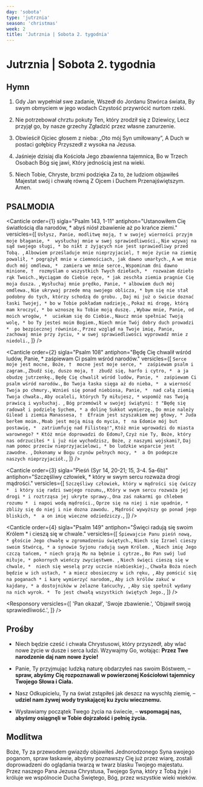 ```yaml
---
day: 'sobota'
type: 'jutrznia'
season: 'christmas'
week: 2
title: 'Jutrznia | Sobota 2. tygodnia'
---
```


# Jutrznia | Sobota 2. tygodnia

<OpeningVersicle />

## Hymn

1. Gdy Jan wypełniał swe zadanie,
   Wszedł do Jordanu Stwórca świata,
   By swym obmyciem w jego wodach
   Czystość przywrócić nurtom rzeki.

2. Nie potrzebował chrztu pokuty
   Ten, który zrodził się z Dziewicy,
   Lecz przyjął go, by nasze grzechy
   Zgładzić przez własne zanurzenie.

3. Obwieścił Ojciec głosem z nieba:
   „Oto mój Syn umiłowany”,
   A Duch w postaci gołębicy
   Przyszedł z wysoka na Jezusa.

4. Jaśnieje dzisiaj dla Kościoła
   Jego zbawienna tajemnica,
   Bo w Trzech Osobach Bóg się jawi,
   Który jednością jest na wieki.

5. Niech Tobie, Chryste, brzmi podzięka
   Za to, że ludziom objawiłeś
   Majestat swój i chwałę równą
   Z Ojcem i Duchem Przenajświętszym. Amen.

## PSALMODIA

<Canticle
  order={1}
  sigla="Psalm 143, 1-11"
  antiphon="Ustanowiłem Cię światłością dla narodów, * abyś niósł zbawienie aż po krańce ziemi."
  versicles={[
    `Usłysz, Panie, modlitwę moją, †
w swojej wierności przyjm moje błaganie, * 
wysłuchaj mnie w swej sprawiedliwości.`,
    `Nie wzywaj na sąd swojego sługi, *
bo nikt z żyjących nie jest sprawiedliwy przed Tobą. `,
    `Albowiem prześladuje mnie nieprzyjaciel, †
moje życie na ziemię powalił, *
pogrążył mnie w ciemnościach, jak dawno umarłych.`,
    `A we mnie duch mój omdlewa, * 
zamiera we mnie serce.`,
    `Wspominam dni dawno minione, † 
rozmyślam o wszystkich Twych dziełach, * 
rozważam dzieło rąk Twoich.`,
    `Wyciągam do Ciebie ręce, *
jak zeschła ziemia pragnie Cię moja dusza. `,
    `Wysłuchaj mnie prędko, Panie, *
albowiem duch mój omdlewa.`,
    `Nie ukrywaj przede mną swojego oblicza, *
bym się nie stał podobny do tych, którzy schodzą do grobu. `,
    `Daj mi już o świcie doznać łaski Twojej, *
bo w Tobie pokładam nadzieję.`,
    `Pokaż mi drogę, którą mam kroczyć, *
bo wznoszę ku Tobie moją duszę. `,
    `Wybaw mnie, Panie, od moich wrogów, * 
uciekam się do Ciebie.`,
    `Naucz mnie spełniać Twoją wolę, *
bo Ty jesteś moim Bogiem.`,
    `Niech mnie Twój dobry duch prowadzi * 
po bezpiecznej równinie.`,
    `Przez wzgląd na Twoje imię, Panie, zachowaj mnie przy życiu, *
w swej sprawiedliwości wyprowadź mnie z niedoli.`,
  ]}
/>

<Canticle
  order={2}
  sigla="Psalm 108"
  antiphon="Będę Cię chwalił wśród ludów, Panie, * zaśpiewam Ci psalm wśród narodów."
  versicles={[
    `Serce moje jest mocne, Boże, † 
mocne jest moje serce, * 
zaśpiewam psalm i zagram.`,
    `Zbudź się, duszo moja, † 
zbudź się, harfo i cytro, * 
a ja obudzę jutrzenkę.`,
    `Będę Cię chwalił wśród ludów, Panie, * 
zaśpiewam Ci psalm wśród narodów.`,
    `Bo Twoja łaska sięga aż do nieba, * 
a wierność Twoja po chmury.`,
    `Wznieś się ponad niebiosa, Panie, * 
nad całą ziemią Twoja chwała.`,
    `Aby ocaleli, których Ty miłujesz, *
wspomóż nas Twoją prawicą i wysłuchaj. `,
    `Bóg przemówił w swojej świątyni: †
"Będę się radował i podzielę Sychem, *
a dolinę Sukkot wymierzę.`,
    `Do mnie należy Gilead i ziemia Manassesa, † 
Efraim jest szyszakiem mej głowy, *
Juda berłem moim.`,
    `Moab jest moją misą do mycia, † 
na Edomie mój but postawię, * 
zatriumfuję nad Filisteą!"`,
    `Któż mnie wprowadzi do miasta warownego? *
Któż mnie doprowadzi do Edomu?`,
    `Czyż nie Ty, Boże, który nas odrzuciłeś *
i już nie wychodzisz, Boże, z naszymi wojskami?`,
    `Daj nam pomoc przeciw nieprzyjacielowi, *
bo ludzkie wsparcie jest zawodne. `,
    `Dokonamy w Bogu czynów pełnych mocy, * 
a On podepcze naszych nieprzyjaciół.`,
  ]}
/>

<Canticle
  order={3}
  sigla="Pieśń (Syr 14, 20-21; 15, 3-4. 5a-6b)"
  antiphon="Szczęśliwy człowiek, * który w swym sercu rozważa drogi mądrości."
  versicles={[
    `Szczęśliwy człowiek, który w mądrości się ćwiczy * 
i który się radzi swojego rozumu,`,
    `Który w swym sercu rozważa jej drogi *
i roztrząsa jej ukryte sprawy.`,
    `Ona zaś nakarmi go chlebem rozumu * 
i napoi wodą mądrości.`,
    `Oprze się na niej i nie upadnie, *
zbliży się do niej i nie dozna zawodu. `,
    `Mądrość wywyższy go ponad jego bliskich, * 
a on imię wieczne odziedziczy.`,
  ]}
/>

<Canticle
  order={4}
  sigla="Psalm 149"
  antiphon="Święci radują się swoim Królem * i cieszą się w chwale."
  versicles={[
    `Śpiewajcie Panu pieśń nową, *
głoście Jego chwałę w zgromadzeniu świętych.`,
    `Niech się Izrael cieszy swoim Stwórcą, *
a synowie Syjonu radują swym Królem. `,
    `Niech imię Jego czczą tańcem, *
niech grają Mu na bębnie i cytrze.`,
    `Bo Pan swój lud miłuje, *
pokornych wieńczy zwycięstwem. `,
    `Niech święci cieszą się w chwale, * 
niech się weselą przy uczcie niebieskiej.`,
    `Chwała Boża niech będzie w ich ustach, *
a miecz obosieczny w ich ręku, `,
    `Aby pomścić się na poganach *
i karę wymierzyć narodom,`,
    `Aby ich królów zakuć w kajdany, *
a dostojników w żelazne łańcuchy, `,
    `Aby się spełnił wydany na nich wyrok. * 
To jest chwałą wszystkich świętych Jego.`,
  ]}
/>

<Passage
  sigla="Mi 5, 1-4a"
  passage="A ty, Betlejem Efrata, najmniejsze jesteś wśród plemion judzkich! Z ciebie mi wyjdzie Ten, który będzie władał w Izraelu, a pochodzenie Jego od początku, od dni wieczności. Przeto Pan wyda ich aż do czasu, kiedy porodzi mająca porodzić. Wtedy reszta braci Jego powróci do synów Izraela. Powstanie On i paść będzie mocą Pańską, w majestacie imienia Pana Boga swego. Osiądą wtedy, bo odtąd rozciągnie swą potęgę aż po krańce ziemi. A Ten będzie pokojem."
/>

<Responsory
  versicles={[
    'Pan okazał',
    'Swoje zbawienie.',
    'Objawił swoją sprawiedliwość.',
  ]}
/>

<Benedictus antiphon="Tajemnica, która była ukryta od wieków, * teraz została objawiona." />

## Prośby

- Niech będzie cześć i chwała Chrystusowi, który przyszedł, aby wlać nowe życie w dusze i serca ludzi. Wzywajmy Go, wołając: **Przez Twe narodzenie daj nam nowe życie!**

- Panie, Ty przyjmując ludzką naturę obdarzyłeś nas swoim Bóstwem, – **spraw, abyśmy Cię rozpoznawali w powierzonej Kościołowi tajemnicy Twojego Słowa i Ciała.**

- Nasz Odkupicielu, Ty na świat zstąpiłeś jak deszcz na wyschłą ziemię, – **udziel nam żywej wody tryskającej ku życiu wiecznemu.**

- Wysławiamy początek Twego życia na świecie, – **wspomagaj nas, abyśmy osiągnęli w Tobie dojrzałość i pełnię życia.**

<CustomIntercessions type="lauds" />

<KyrieEleison />

<LordsPrayer />

## Modlitwa

Boże, Ty za przewodem gwiazdy objawiłeś Jednorodzonego Syna swojego poganom, spraw łaskawie, abyśmy poznawszy Cię już przez wiarę, zostali doprowadzeni do oglądania twarzą w twarz blasku Twojego majestatu. Przez naszego Pana Jezusa Chrystusa, Twojego Syna, który z Tobą żyje i króluje we wspólnocie Ducha Świętego, Bóg, przez wszystkie wieki wieków.

<Amen />

<BlessingAndConcludingVersicle />
